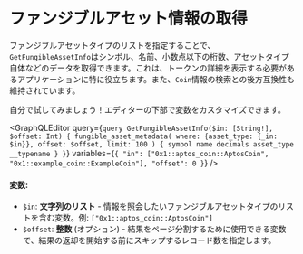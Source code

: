 
# ファンジブルアセット情報の取得

ファンジブルアセットタイプのリストを指定することで、`GetFungibleAssetInfo`はシンボル、名前、小数点以下の桁数、アセットタイプ自体などのデータを取得できます。これは、トークンの詳細を表示する必要があるアプリケーションに特に役立ちます。また、`Coin`情報の検索との後方互換性も維持されています。

<Callout type="info">
自分で試してみましょう！エディターの下部で変数をカスタマイズできます。
</Callout>

<GraphQLEditor
  query={`query GetFungibleAssetInfo($in: [String!], $offset: Int) {
  fungible_asset_metadata(
    where: {asset_type: {_in: $in}},
    offset: $offset,
    limit: 100
  ) {
    symbol
    name
    decimals
    asset_type
    __typename
  }
}`}
  variables={`{
  "in": ["0x1::aptos_coin::AptosCoin", "0x1::example_coin::ExampleCoin"],
  "offset": 0
}`}
/>

#### 変数:
- `$in`: **文字列のリスト** - 情報を照会したいファンジブルアセットタイプのリストを含む変数。例: `["0x1::aptos_coin::AptosCoin"]`
- `$offset`: **整数** (オプション) - 結果をページ分割するために使用できる変数で、結果の返却を開始する前にスキップするレコード数を指定します。

